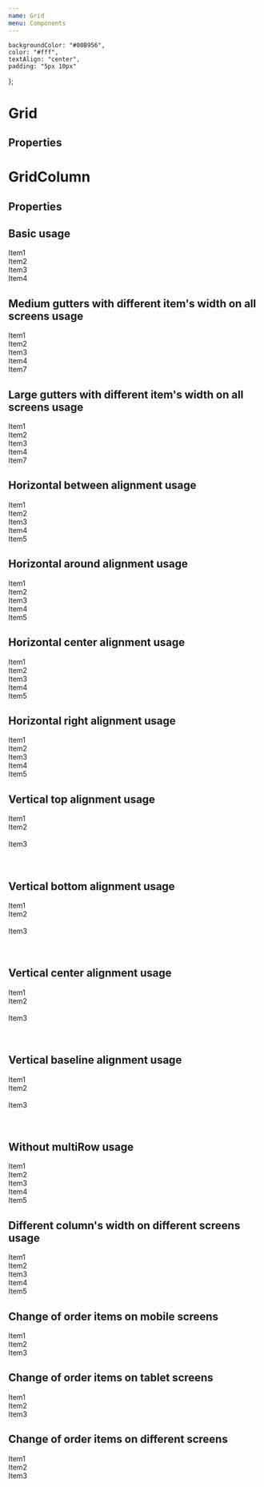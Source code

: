 ```yaml
---
name: Grid
menu: Components
---
```



    backgroundColor: "#00B956",
    color: "#fff",
    textAlign: "center",
    padding: "5px 10px"
};

# Grid

## Properties

<Props of={Grid} />

# GridColumn

## Properties

<Props of={GridColumn} />

## Basic usage

<Playground>
    <Grid>
        <GridColumn>
            <div style={itemView}>Item1</div>
        </GridColumn>
        <GridColumn>
            <div style={itemView}>Item2</div>
        </GridColumn>
        <GridColumn>
            <div style={itemView}>Item3</div>
        </GridColumn>
        <GridColumn>
            <div style={itemView}>Item4</div>
        </GridColumn>
    </Grid>
</Playground>

## Medium gutters with different item's width on all screens usage

<Playground>
    <Grid guttersLeft="medium" guttersBottom="medium">
        <GridColumn all="5">
            <div style={itemView}>Item1</div>
        </GridColumn>
        <GridColumn all="2">
            <div style={itemView}>Item2</div>
        </GridColumn>
        <GridColumn all="1">
            <div style={itemView}>Item3</div>
        </GridColumn>
        <GridColumn all="3">
            <div style={itemView}>Item4</div>
        </GridColumn>
        <GridColumn all="12">
            <div style={itemView}>Item7</div>
        </GridColumn>
    </Grid>
</Playground>

## Large gutters with different item's width on all screens usage

<Playground>
    <Grid guttersLeft="large" guttersBottom="large">
        <GridColumn all="5">
            <div style={itemView}>Item1</div>
        </GridColumn>
        <GridColumn all="2">
            <div style={itemView}>Item2</div>
        </GridColumn>
        <GridColumn all="1">
            <div style={itemView}>Item3</div>
        </GridColumn>
        <GridColumn all="3">
            <div style={itemView}>Item4</div>
        </GridColumn>
        <GridColumn all="12">
            <div style={itemView}>Item7</div>
        </GridColumn>
    </Grid>
</Playground>

## Horizontal between alignment usage

<Playground>
    <Grid guttersLeft="large" guttersBottom="large" hAlign="between">
        <GridColumn all="6">
            <div style={itemView}>Item1</div>
        </GridColumn>
        <GridColumn all="5">
            <div style={itemView}>Item2</div>
        </GridColumn>
        <GridColumn all="4">
            <div style={itemView}>Item3</div>
        </GridColumn>
        <GridColumn all="3">
            <div style={itemView}>Item4</div>
        </GridColumn>
        <GridColumn all="2">
            <div style={itemView}>Item5</div>
        </GridColumn>
    </Grid>
</Playground>

## Horizontal around alignment usage

<Playground>
    <Grid guttersLeft="large" guttersBottom="large" hAlign="around">
        <GridColumn all="6">
            <div style={itemView}>Item1</div>
        </GridColumn>
        <GridColumn all="5">
            <div style={itemView}>Item2</div>
        </GridColumn>
        <GridColumn all="4">
            <div style={itemView}>Item3</div>
        </GridColumn>
        <GridColumn all="3">
            <div style={itemView}>Item4</div>
        </GridColumn>
        <GridColumn all="2">
            <div style={itemView}>Item5</div>
        </GridColumn>
    </Grid>
</Playground>

## Horizontal center alignment usage

<Playground>
    <Grid guttersLeft="large" guttersBottom="large" hAlign="center">
        <GridColumn all="6">
            <div style={itemView}>Item1</div>
        </GridColumn>
        <GridColumn all="5">
            <div style={itemView}>Item2</div>
        </GridColumn>
        <GridColumn all="4">
            <div style={itemView}>Item3</div>
        </GridColumn>
        <GridColumn all="3">
            <div style={itemView}>Item4</div>
        </GridColumn>
        <GridColumn all="2">
            <div style={itemView}>Item5</div>
        </GridColumn>
    </Grid>
</Playground>

## Horizontal right alignment usage

<Playground>
    <Grid guttersLeft="large" guttersBottom="large" hAlign="right">
        <GridColumn all="6">
            <div style={itemView}>Item1</div>
        </GridColumn>
        <GridColumn all="5">
            <div style={itemView}>Item2</div>
        </GridColumn>
        <GridColumn all="4">
            <div style={itemView}>Item3</div>
        </GridColumn>
        <GridColumn all="3">
            <div style={itemView}>Item4</div>
        </GridColumn>
        <GridColumn all="2">
            <div style={itemView}>Item5</div>
        </GridColumn>
    </Grid>
</Playground>

## Vertical top alignment usage

<Playground>
    <Grid guttersLeft="medium" hAlign="between" vAlign="top">
        <GridColumn all="4">
            <div style={itemView}>Item1</div>
        </GridColumn>
        <GridColumn all="4">
            <div style={itemView}>
                Item2 <br />
                <br />
            </div>
        </GridColumn>
        <GridColumn all="4">
            <div style={itemView}>
                Item3 <br />
                <br />
                <br />
            </div>
        </GridColumn>
    </Grid>
</Playground>

## Vertical bottom alignment usage

<Playground>
    <Grid guttersLeft="medium" hAlign="between" vAlign="bottom">
        <GridColumn all="4">
            <div style={itemView}>Item1</div>
        </GridColumn>
        <GridColumn all="4">
            <div style={itemView}>
                Item2 <br />
                <br />
            </div>
        </GridColumn>
        <GridColumn all="4">
            <div style={itemView}>
                Item3 <br />
                <br />
                <br />
            </div>
        </GridColumn>
    </Grid>
</Playground>

## Vertical center alignment usage

<Playground>
    <Grid guttersLeft="medium" hAlign="between" vAlign="center">
        <GridColumn all="4">
            <div style={itemView}>Item1</div>
        </GridColumn>
        <GridColumn all="4">
            <div style={itemView}>
                Item2 <br />
                <br />
            </div>
        </GridColumn>
        <GridColumn all="4">
            <div style={itemView}>
                Item3 <br />
                <br />
                <br />
            </div>
        </GridColumn>
    </Grid>
</Playground>

## Vertical baseline alignment usage

<Playground>
    <Grid guttersLeft="medium" hAlign="between" vAlign="baseline">
        <GridColumn all="4">
            <div style={itemView}>Item1</div>
        </GridColumn>
        <GridColumn all="4">
            <div style={itemView}>
                Item2 <br />
                <br />
            </div>
        </GridColumn>
        <GridColumn all="4">
            <div style={itemView}>
                Item3 <br />
                <br />
                <br />
            </div>
        </GridColumn>
    </Grid>
</Playground>

## Without multiRow usage

<Playground>
    <Grid guttersLeft="medium" multiRow={false}>
        <GridColumn all="12">
            <div style={itemView}>Item1</div>
        </GridColumn>
        <GridColumn all="5">
            <div style={itemView}>Item2</div>
        </GridColumn>
        <GridColumn all="5">
            <div style={itemView}>Item3</div>
        </GridColumn>
        <GridColumn all="2">
            <div style={itemView}>Item4</div>
        </GridColumn>
        <GridColumn all="2">
            <div style={itemView}>Item5</div>
        </GridColumn>
    </Grid>
</Playground>

## Different column's width on different screens usage

<Playground>
    <Grid guttersLeft="medium" guttersBottom="medium">
        <GridColumn all="6" tablet="4" mobile="2">
            <div style={itemView}>Item1</div>
        </GridColumn>
        <GridColumn all="5" wide="7" tablet="9" mobile="11">
            <div style={itemView}>Item2</div>
        </GridColumn>
        <GridColumn all="4" tablet="3" desktop="4">
            <div style={itemView}>Item3</div>
        </GridColumn>
        <GridColumn all="3" wide="12">
            <div style={itemView}>Item4</div>
        </GridColumn>
        <GridColumn all="2">
            <div style={itemView}>Item5</div>
        </GridColumn>
    </Grid>
</Playground>

## Change of order items on mobile screens

<Playground>
    <Grid guttersLeft="medium" guttersBottom="medium">
        <GridColumn all="2" mobile="6">
            <div style={itemView}>Item1</div>
        </GridColumn>
        <GridColumn all="8" mobile="12" orderMobile="3">
            <div style={itemView}>Item2</div>
        </GridColumn>
        <GridColumn all="2" mobile="6" orderMobile="2">
            <div style={itemView}>Item3</div>
        </GridColumn>
    </Grid>
</Playground>

## Change of order items on tablet screens

<Playground>
    <Grid guttersLeft="medium" guttersBottom="medium">
        <GridColumn all="2">
            <div style={itemView}>Item1</div>
        </GridColumn>
        <GridColumn all="8" mobile="12" orderTablet="3">
            <div style={itemView}>Item2</div>
        </GridColumn>
        <GridColumn all="2" mobile="6" orderTablet="2">
            <div style={itemView}>Item3</div>
        </GridColumn>
    </Grid>
</Playground>

## Change of order items on different screens

<Playground>
    <Grid guttersLeft="medium" guttersBottom="medium">
        <GridColumn all="2" mobile="6" orderWide="3">
            <div style={itemView}>Item1</div>
        </GridColumn>
        <GridColumn all="8" mobile="12" orderTablet="3" orderWide="2">
            <div style={itemView}>Item2</div>
        </GridColumn>
        <GridColumn all="2" mobile="6" orderTablet="2" orderWide="1">
            <div style={itemView}>Item3</div>
        </GridColumn>
    </Grid>
</Playground>
